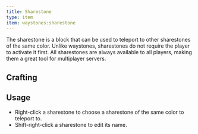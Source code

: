 ```yaml
---
title: Sharestone
type: item
item: waystones:sharestone
---
```



The sharestone is a block that can be used to teleport to other sharestones of the same color. Unlike waystones,
sharestones do not require the player to activate it first. All sharestones are always available to all players, making
them a great tool for multiplayer servers.

## Crafting

<RecipeContainer>
    <CraftingRecipe recipe="waystones:sharestone" />
    <CraftingRecipe recipe="waystones:black_sharestone" />
    <CraftingRecipe recipe="waystones:blue_sharestone" />
    <CraftingRecipe recipe="waystones:brown_sharestone" />
    <CraftingRecipe recipe="waystones:cyan_sharestone" />
    <CraftingRecipe recipe="waystones:gray_sharestone" />
    <CraftingRecipe recipe="waystones:green_sharestone" />
    <CraftingRecipe recipe="waystones:light_blue_sharestone" />
    <CraftingRecipe recipe="waystones:light_gray_sharestone" />
    <CraftingRecipe recipe="waystones:lime_sharestone" />
    <CraftingRecipe recipe="waystones:magenta_sharestone" />
    <CraftingRecipe recipe="waystones:orange_sharestone" />
    <CraftingRecipe recipe="waystones:pink_sharestone" />
    <CraftingRecipe recipe="waystones:purple_sharestone" />
    <CraftingRecipe recipe="waystones:red_sharestone" />
    <CraftingRecipe recipe="waystones:white_sharestone" />
    <CraftingRecipe recipe="waystones:yellow_sharestone" />
</RecipeContainer>

## Usage

-   Right-click a sharestone to choose a sharestone of the same color to teleport to.
-   Shift-right-click a sharestone to edit its name.
